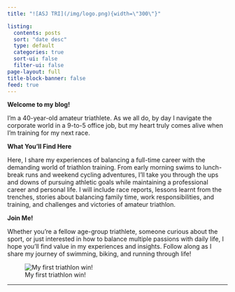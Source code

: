 ```yaml
---
title: "![ASJ TRI](/img/logo.png){width=\"300\"}"

listing:
  contents: posts
  sort: "date desc"
  type: default
  categories: true
  sort-ui: false
  filter-ui: false
page-layout: full
title-block-banner: false
feed: true
---
```



**Welcome to my blog!**

I'm a 40-year-old amateur triathlete. As we all do, by day I navigate the corporate world in a 9-to-5 office job, but my heart truly comes alive when I'm training for my next race.

**What You'll Find Here**

Here, I share my experiences of balancing a full-time career with the demanding world of triathlon training. From early morning swims to lunch-break runs and weekend cycling adventures, I'll take you through the ups and downs of pursuing athletic goals while maintaining a professional career and personal life. I will include race reports, lessons learnt from the trenches, stories about balancing family time, work responsibilities, and training, and challenges and victories of amateur triathlon.

**Join Me!**

Whether you're a fellow age-group triathlete, someone curious about the sport, or just interested in how to balance multiple passions with daily life, I hope you'll find value in my experiences and insights. Follow along as I share my journey of swimming, biking, and running through life!

![My first triathlon win!](https://storage.googleapis.com/blogs_josa/sport_small/2023-07-09_BRACEBRIDGE_SPRINT_TRIATHLON/img/19.jpg)

---
